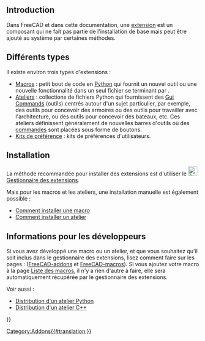 <languages/>
{{TOCright}}

== Introduction ==

Dans FreeCAD et dans cette documentation, une [[addon/fr|extension]] est un composant qui ne fait pas partie de l'installation de base mais peut être ajouté au système par certaines méthodes.

<span id="Different_types"></span>
== Différents types ==

Il existe environ trois types d'extensions :
* [[Macros/fr|Macros]] : petit bout de code en [[Python/fr|Python]] qui fournit un nouvel outil ou une nouvelle fonctionnalité dans un seul fichier se terminant par {{incode|.FCMacro}}.
* [[External_workbenches/fr|Ateliers]] : collections de fichiers Python qui fournissent des [[Gui_Command/fr|Gui Commands]] (outils) centrés autour d'un sujet particulier, par exemple, des outils pour concevoir des armoires ou des outils pour travailler avec l'architecture, ou des outils pour concevoir des bateaux, etc. Ces ateliers définissent généralement de nouvelles barres d'outils où des [[Gui_Command/fr|commandes]] sont placées sous forme de boutons.
* [[Preference_Packs/fr|Kits de préférence]] : kits de préférences d'utilisateurs. {{Version/fr|0.20}}

== Installation ==

La méthode recommandée pour installer des extensions est d'utiliser le [[File:Std_AddonMgr.svg|24px]] [[Std_AddonMgr/fr|Gestionnaire des extensions]].

Mais pour les macros et les ateliers, une installation manuelle est également possible :
* [[How_to_install_macros/fr|Comment installer une macro]]
* [[Installing_more_workbenches/fr|Comment installer un atelier]]

<span id="Information_for_developers"></span>
== Informations pour les développeurs ==

Si vous avez développé une macro ou un atelier, et que vous souhaitez qu'il soit inclus dans le gestionnaire des extensions, lisez comment faire sur les pages : ([https://github.com/FreeCAD/FreeCAD-addons/ FreeCAD-addons] et [https://github.com/FreeCAD/FreeCAD-macros/ FreeCAD-macros]). Si vous ajoutez votre macro à la page [[Macros_recipes/fr|Liste des macros]], il n'y a rien d'autre à faire, elle sera automatiquement récupérée par le gestionnaire des extensions.

Voir aussi :
* [[Workbench_creation/fr#Distribution|Distribution d'un atelier Python]]
* [[Workbench_creation/fr#Distribution_2|Distribution d'un atelier C++]]


{{Userdocnavi{{#translation:}}}}
[[Category:Addons{{#translation:}}]]